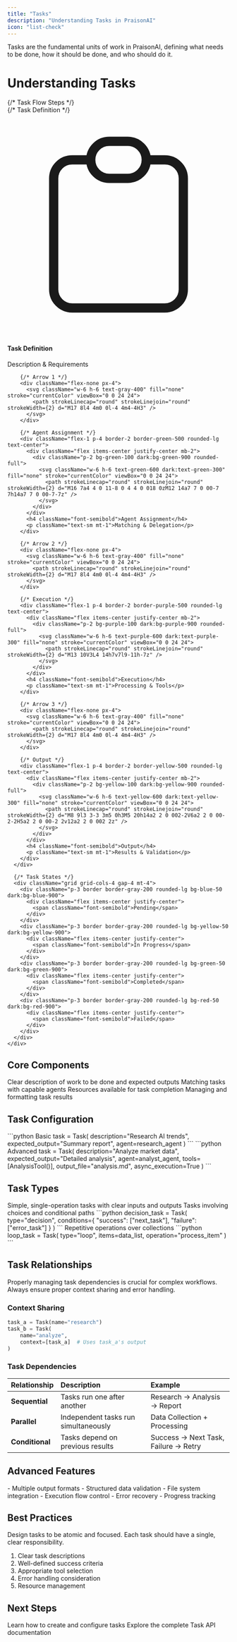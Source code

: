 ```yaml
---
title: "Tasks"
description: "Understanding Tasks in PraisonAI"
icon: "list-check"
---
```


<Note>
  Tasks are the fundamental units of work in PraisonAI, defining what needs to be done, how it should be done, and who should do it.
</Note>

# Understanding Tasks

<Frame>
  <div className="p-6 bg-white dark:bg-gray-800 rounded-lg">
    <div className="grid grid-cols-1 gap-6">
      {/* Task Flow Steps */}
      <div className="flex justify-between items-center">
        {/* Task Definition */}
        <div className="flex-1 p-4 border-2 border-blue-500 rounded-lg text-center">
          <div className="flex items-center justify-center mb-2">
            <div className="p-2 bg-blue-100 dark:bg-blue-900 rounded-full">
              <svg className="w-6 h-6 text-blue-600 dark:text-blue-300" fill="none" stroke="currentColor" viewBox="0 0 24 24">
                <path strokeLinecap="round" strokeLinejoin="round" strokeWidth={2} d="M9 5H7a2 2 0 00-2 2v12a2 2 0 002 2h10a2 2 0 002-2V7a2 2 0 00-2-2h-2M9 5a2 2 0 002 2h2a2 2 0 002-2M9 5a2 2 0 012-2h2a2 2 0 012 2" />
              </svg>
            </div>
          </div>
          <h4 className="font-semibold">Task Definition</h4>
          <p className="text-sm mt-1">Description & Requirements</p>
        </div>

        {/* Arrow 1 */}
        <div className="flex-none px-4">
          <svg className="w-6 h-6 text-gray-400" fill="none" stroke="currentColor" viewBox="0 0 24 24">
            <path strokeLinecap="round" strokeLinejoin="round" strokeWidth={2} d="M17 8l4 4m0 0l-4 4m4-4H3" />
          </svg>
        </div>

        {/* Agent Assignment */}
        <div className="flex-1 p-4 border-2 border-green-500 rounded-lg text-center">
          <div className="flex items-center justify-center mb-2">
            <div className="p-2 bg-green-100 dark:bg-green-900 rounded-full">
              <svg className="w-6 h-6 text-green-600 dark:text-green-300" fill="none" stroke="currentColor" viewBox="0 0 24 24">
                <path strokeLinecap="round" strokeLinejoin="round" strokeWidth={2} d="M16 7a4 4 0 11-8 0 4 4 0 018 0zM12 14a7 7 0 00-7 7h14a7 7 0 00-7-7z" />
              </svg>
            </div>
          </div>
          <h4 className="font-semibold">Agent Assignment</h4>
          <p className="text-sm mt-1">Matching & Delegation</p>
        </div>

        {/* Arrow 2 */}
        <div className="flex-none px-4">
          <svg className="w-6 h-6 text-gray-400" fill="none" stroke="currentColor" viewBox="0 0 24 24">
            <path strokeLinecap="round" strokeLinejoin="round" strokeWidth={2} d="M17 8l4 4m0 0l-4 4m4-4H3" />
          </svg>
        </div>

        {/* Execution */}
        <div className="flex-1 p-4 border-2 border-purple-500 rounded-lg text-center">
          <div className="flex items-center justify-center mb-2">
            <div className="p-2 bg-purple-100 dark:bg-purple-900 rounded-full">
              <svg className="w-6 h-6 text-purple-600 dark:text-purple-300" fill="none" stroke="currentColor" viewBox="0 0 24 24">
                <path strokeLinecap="round" strokeLinejoin="round" strokeWidth={2} d="M13 10V3L4 14h7v7l9-11h-7z" />
              </svg>
            </div>
          </div>
          <h4 className="font-semibold">Execution</h4>
          <p className="text-sm mt-1">Processing & Tools</p>
        </div>

        {/* Arrow 3 */}
        <div className="flex-none px-4">
          <svg className="w-6 h-6 text-gray-400" fill="none" stroke="currentColor" viewBox="0 0 24 24">
            <path strokeLinecap="round" strokeLinejoin="round" strokeWidth={2} d="M17 8l4 4m0 0l-4 4m4-4H3" />
          </svg>
        </div>

        {/* Output */}
        <div className="flex-1 p-4 border-2 border-yellow-500 rounded-lg text-center">
          <div className="flex items-center justify-center mb-2">
            <div className="p-2 bg-yellow-100 dark:bg-yellow-900 rounded-full">
              <svg className="w-6 h-6 text-yellow-600 dark:text-yellow-300" fill="none" stroke="currentColor" viewBox="0 0 24 24">
                <path strokeLinecap="round" strokeLinejoin="round" strokeWidth={2} d="M8 9l3 3-3 3m5 0h3M5 20h14a2 2 0 002-2V6a2 2 0 00-2-2H5a2 2 0 00-2 2v12a2 2 0 002 2z" />
              </svg>
            </div>
          </div>
          <h4 className="font-semibold">Output</h4>
          <p className="text-sm mt-1">Results & Validation</p>
        </div>
      </div>

      {/* Task States */}
      <div className="grid grid-cols-4 gap-4 mt-4">
        <div className="p-3 border border-gray-200 rounded-lg bg-blue-50 dark:bg-blue-900">
          <div className="flex items-center justify-center">
            <span className="font-semibold">Pending</span>
          </div>
        </div>
        <div className="p-3 border border-gray-200 rounded-lg bg-yellow-50 dark:bg-yellow-900">
          <div className="flex items-center justify-center">
            <span className="font-semibold">In Progress</span>
          </div>
        </div>
        <div className="p-3 border border-gray-200 rounded-lg bg-green-50 dark:bg-green-900">
          <div className="flex items-center justify-center">
            <span className="font-semibold">Completed</span>
          </div>
        </div>
        <div className="p-3 border border-gray-200 rounded-lg bg-red-50 dark:bg-red-900">
          <div className="flex items-center justify-center">
            <span className="font-semibold">Failed</span>
          </div>
        </div>
      </div>
    </div>
  </div>
</Frame>

## Core Components

<CardGroup cols={2}>
  <Card title="Task Definition" icon="file-lines">
    Clear description of work to be done and expected outputs
  </Card>
  <Card title="Agent Assignment" icon="user-check">
    Matching tasks with capable agents
  </Card>
  <Card title="Tool Access" icon="toolbox">
    Resources available for task completion
  </Card>
  <Card title="Output Handling" icon="file-export">
    Managing and formatting task results
  </Card>
</CardGroup>

## Task Configuration

<CodeGroup>
  ```python Basic
  task = Task(
      description="Research AI trends",
      expected_output="Summary report",
      agent=research_agent
  )
  ```
  ```python Advanced
  task = Task(
      description="Analyze market data",
      expected_output="Detailed analysis",
      agent=analyst_agent,
      tools=[AnalysisTool()],
      output_file="analysis.md",
      async_execution=True
  )
  ```
</CodeGroup>

## Task Types

<Steps>
  <Step title="Basic Task">
    Simple, single-operation tasks with clear inputs and outputs
  </Step>
  <Step title="Decision Task">
    Tasks involving choices and conditional paths
    ```python
    decision_task = Task(
        type="decision",
        conditions={
            "success": ["next_task"],
            "failure": ["error_task"]
        }
    )
    ```
  </Step>
  <Step title="Loop Task">
    Repetitive operations over collections
    ```python
    loop_task = Task(
        type="loop",
        items=data_list,
        operation="process_item"
    )
    ```
  </Step>
</Steps>

## Task Relationships

<Warning>
  Properly managing task dependencies is crucial for complex workflows. Always ensure proper context sharing and error handling.
</Warning>

### Context Sharing
```python
task_a = Task(name="research")
task_b = Task(
    name="analyze",
    context=[task_a]  # Uses task_a's output
)
```

### Task Dependencies

| Relationship | Description | Example |
|:-------------|:------------|:--------|
| **Sequential** | Tasks run one after another | Research → Analysis → Report |
| **Parallel** | Independent tasks run simultaneously | Data Collection + Processing |
| **Conditional** | Tasks depend on previous results | Success → Next Task, Failure → Retry |

## Advanced Features

<CardGroup cols={2}>
  <Card title="Output Handling" icon="file-code">
    - Multiple output formats
    - Structured data validation
    - File system integration
  </Card>
  <Card title="Task Control" icon="sliders">
    - Execution flow control
    - Error recovery
    - Progress tracking
  </Card>
</CardGroup>

## Best Practices

<Tip>
  Design tasks to be atomic and focused. Each task should have a single, clear responsibility.
</Tip>

1. Clear task descriptions
2. Well-defined success criteria
3. Appropriate tool selection
4. Error handling consideration
5. Resource management

## Next Steps

<CardGroup cols={2}>
  <Card
    title="Create Tasks"
    icon="plus"
    href="/code/quickstart"
  >
    Learn how to create and configure tasks
  </Card>
  <Card
    title="Task API"
    icon="code"
    href="/api/praisonaiagents/task/task"
  >
    Explore the complete Task API documentation
  </Card>
</CardGroup> 